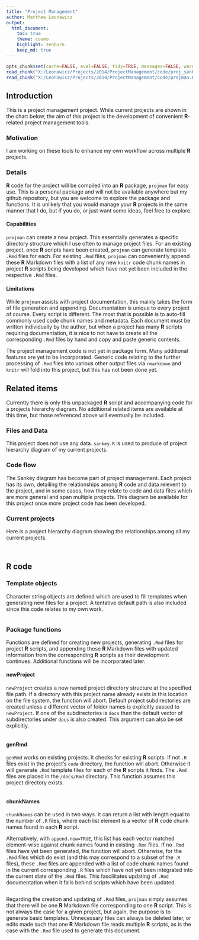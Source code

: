 ```yaml
---
title: "Project Management"
author: Matthew Leonawicz
output:
  html_document:
    toc: true
    theme: cosmo
    highlight: zenburn
    keep_md: true
---
```


```r
opts_chunk$set(cache=FALSE, eval=FALSE, tidy=TRUE, messages=FALSE, warnings=FALSE)
read_chunk("X:/Leonawicz/Projects/2014/ProjectManagement/code/proj_sankey.R")
read_chunk("X:/Leonawicz/Projects/2014/ProjectManagement/code/projman.R")
```


## Introduction
This is a project management project.
While current projects are shown in the chart below, the aim of this project is the development of convenient **R**-related project management tools.

### Motivation
I am working on these tools to enhance my own workflow across multiple **R** projects.

### Details
**R** code for the project will be compiled into an **R** package, `projman` for easy use.
This is a personal package and will not be available anywhere but my github repository,
but you are welcome to explore the package and functions.
It is unlikely that you would manage your **R** projects in the same manner that I do,
but if you do, or just want some ideas, feel free to explore.

#### Capabilities
`projman` can create a new project. This essentially generates a specific directory structure which I use often to manage project files.
For an existing project, once **R** scripts have been created, `projman` can generate template ```.Rmd``` files for each.
For existing ```.Rmd``` files, `projman` can conveniently append these **R** Markdown files with a list of any new `knitr` code chunk names
in project **R** scripts being developed which have not yet been included in the respective ```.Rmd``` files.

#### Limitations
While `projman` assists with project documentation, this mainly takes the form of file generation and appending.
Documentation is unique to every project of course. Every script is different.
The most that is possible is to auto-fill commonly used code chunk names and metadata.
Each document must be written individually by the author, but when a project has many **R** scripts requiring documentation,
it is nice to not have to create all the corresponding ```.Rmd``` files by hand and copy and paste generic contents.

The project management code is not yet in package form.
Many additional features are yet to be incorporated.
Generic code relating to the further processing of ```.Rmd``` files into various other output files via `rmarkdown` and `knitr` will fold into this project,
but this has not been done yet.

## Related items
Currently there is only this unpackaged **R** script and accompanying code for a projects hierarchy diagram.
No additional related items are available at this time, but those referenced above will eventually be included.

### Files and Data
This project does not use any data. ```sankey.R``` is used to produce of project hierarchy diagram of my current projects.

### Code flow
The Sankey diagram has become part of project management.
Each project has its own, detailing the relationships among **R** code and data relevent to the project,
and in some cases, how they relate to code and data files which are more general and span multiple projects.
This diagram be available for this project once more project code has been developed.

### Current projects
Here is a project hierarchy diagram showing the relationships among all my current projects.

```r
```

```r
```
<style>iframe.rChart{ width: 100%; height: 640px;}</style>

## R code

### Template objects
Character string objects are defined which are used to fill templates when generating new files for a project.
A tentative default path is also included since this code relates to my own work.

```r
```

### Package functions
Functions are defined for creating new projects, generating ```.Rmd``` files for project **R** scripts,
and appending these **R** Markdown files with updated information from the corresponding **R** scripts as their development continues.
Additional functions will be incorporated later.

#### newProject
```newProject``` creates a new named project directory structure at the specified file path.
If a directory with this project name already exists in this location on the file system, the function will abort.
Default project subdirectories are created unless a different vector of folder names is explicitly passed to ```newProject```.
If one of the subdirectories is `docs` then the default vector of subdirectories under `docs` is also created.
This argument can also be set explicitly.

```r
```

#### genRmd
```genRmd``` works on existing projects. It checks for existing **R** scripts.
If not ```.R``` files exist in the project's `code` directory, the function will abort.
Otherwise it will generate ```.Rmd``` template files for each of the **R** scripts it finds.
The ```.Rmd``` files are placed in the `/docs/Rmd` directory.
This function assumes this project directory exists.

```r
```

#### chunkNames
```chunkNames``` can be used in two ways.
It can return a list with length equal to the number of ```.R``` files,
where each list element is a vector of **R** code chunk names found in each **R** script.

Alternatively, with ```append.new=TRUE```, this list has each vector matched element-wise against chunk names found in existing ```.Rmd``` files.
If no ```.Rmd``` files have yet been generated, the function will abort.
Otherwise, for the ```.Rmd``` files which do exist (and this may correspond to a subset of the ```.R``` files),
these ```.Rmd``` files are appended with a list of code chunk names found in the current corresponding ```.R``` files
which have not yet been integrated into the current state of the ```.Rmd``` files.
This fascilitates updating of ```.Rmd``` documentation when it falls behind scripts which have been updated.

```r
```

Regarding the creation and updating of ```.Rmd``` files, `projman` simply assumes that there will be one **R** Markdown file corresponding to one **R** script.
This is not always the case for a given project, but again, the purpose is to generate basic templates.
Unnecessary files can always be deleted later, or edits made such that one **R** Markdown file reads multiple **R** scripts,
as is the case with the ```.Rmd``` file used to generate this document.
